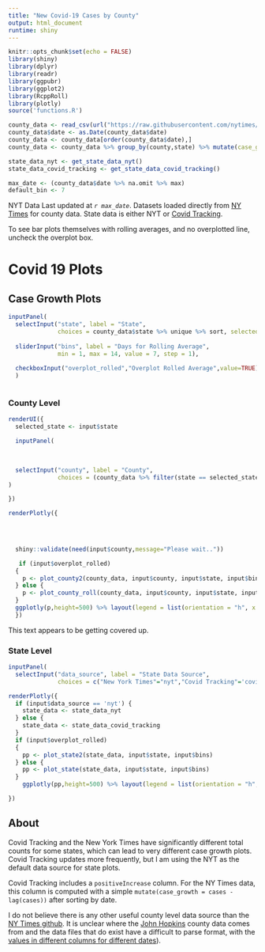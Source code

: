 ```yaml
---
title: "New Covid-19 Cases by County"
output: html_document
runtime: shiny
---
```


```r
knitr::opts_chunk$set(echo = FALSE)
library(shiny)
library(dplyr)
library(readr)
library(ggpubr)
library(ggplot2)
library(RcppRoll)
library(plotly)
source('functions.R')
```

```r

county_data <- read_csv(url("https://raw.githubusercontent.com/nytimes/covid-19-data/master/us-counties.csv"))
county_data$date <- as.Date(county_data$date)
county_data <- county_data[order(county_data$date),]
county_data <- county_data %>% group_by(county,state) %>% mutate(case_growth = cases - lag(cases))

state_data_nyt <- get_state_data_nyt()
state_data_covid_tracking <- get_state_data_covid_tracking()

max_date <- (county_data$date %>% na.omit %>% max)
default_bin <- 7
```

NYT Data Last updated at *`r max_date`*. Datasets loaded directly from [NY Times](https://github.com/nytimes/covid-19-data) for county data. State data is either NYT or [Covid Tracking](https://covidtracking.com/api).

To see bar plots themselves with rolling averages, and no overplotted line, uncheck the overplot box.

# Covid 19 Plots {.tabset}

## Case Growth Plots {.tabset}


```r


inputPanel(
  selectInput("state", label = "State",
              choices = county_data$state %>% unique %>% sort, selected = 'Virginia'),
  
  sliderInput("bins", label = "Days for Rolling Average",
              min = 1, max = 14, value = 7, step = 1),
  
  checkboxInput("overplot_rolled","Overplot Rolled Average",value=TRUE)
  )



```

### County Level

```r

renderUI({
  selected_state <- input$state

  inputPanel(

  
  
  selectInput("county", label = "County",
              choices = (county_data %>% filter(state == selected_state))$county %>% unique %>% sort, selected = 'Henrico')
)

})

renderPlotly({
  
  


  shiny::validate(need(input$county,message="Please wait.."))

   if (input$overplot_rolled)
  {
    p <- plot_county2(county_data, input$county, input$state, input$bins)
  } else {
    p <- plot_county_roll(county_data, input$county, input$state, input$bins)
  }
  ggplotly(p,height=500) %>% layout(legend = list(orientation = "h", x = 0.1, y = .8))
  })

```

This text appears to be getting covered up.

### State Level
``` r

inputPanel(
  selectInput("data_source", label = "State Data Source",
              choices = c("New York Times"="nyt","Covid Tracking"='covid_tracking'), selected = 'nyt'))

renderPlotly({
  if (input$data_source == 'nyt') {
    state_data <- state_data_nyt
  } else {
    state_data <- state_data_covid_tracking
  }
  if (input$overplot_rolled)
  {
    pp <- plot_state2(state_data, input$state, input$bins)
  } else {
    pp <- plot_state(state_data, input$state, input$bins)
  }
    ggplotly(pp,height=500) %>% layout(legend = list(orientation = "h", x = 0.1, y = .8))

})

```

## About

Covid Tracking and the New York Times have significantly different total counts for some states, which can lead to very different case growth plots. Covid Tracking updates more frequently, but I am using the NYT as the default data source for state plots.

Covid Tracking includes a `positiveIncrease` column. For the NY Times data, this column is computed with a simple `mutate(case_growth = cases - lag(cases))` after sorting by date.

I do not believe there is any other useful county level data source than the [NY Times github](https://github.com/nytimes/covid-19-data). It is unclear where the [John Hopkins](https://github.com/CSSEGISandData/COVID-19) county data comes from and the data files that do exist have a difficult to parse format, with the [values in different columns for different dates](https://github.com/CSSEGISandData/COVID-19/blob/master/csse_covid_19_data/csse_covid_19_time_series/time_series_covid19_confirmed_US.csv)).